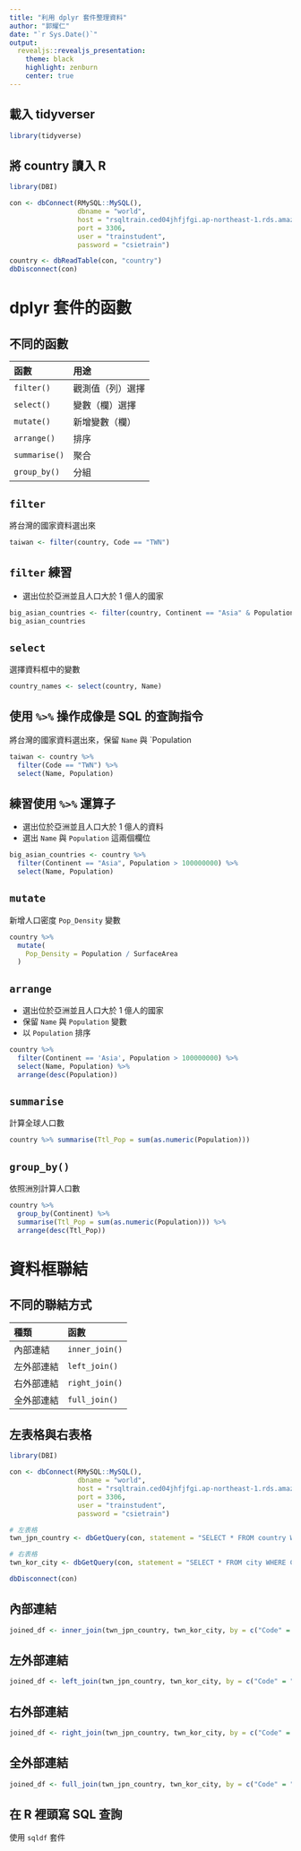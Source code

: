 ```yaml
---
title: "利用 dplyr 套件整理資料"
author: "郭耀仁"
date: "`r Sys.Date()`"
output: 
  revealjs::revealjs_presentation:
    theme: black
    highlight: zenburn
    center: true
---
```


## 載入 tidyverser

```r
library(tidyverse)
```

## 將 country 讀入 R

```r
library(DBI)

con <- dbConnect(RMySQL::MySQL(), 
                 dbname = "world",
                 host = "rsqltrain.ced04jhfjfgi.ap-northeast-1.rds.amazonaws.com",
                 port = 3306,
                 user = "trainstudent",
                 password = "csietrain")

country <- dbReadTable(con, "country")
dbDisconnect(con)
```

# dplyr 套件的函數

## 不同的函數

|函數|用途|
|:----|:----|
|`filter()`|觀測值（列）選擇|
|`select()`|變數（欄）選擇|
|`mutate()`|新增變數（欄）|
|`arrange()`|排序|
|`summarise()`|聚合|
|`group_by()`|分組|

## `filter`

將台灣的國家資料選出來

```r
taiwan <- filter(country, Code == "TWN")
```

## `filter` 練習

- 選出位於亞洲並且人口大於 1 億人的國家

```r
big_asian_countries <- filter(country, Continent == "Asia" & Population > 100000000)
big_asian_countries
```

## `select`

選擇資料框中的變數

```r
country_names <- select(country, Name)
```

## 使用 `%>%` 操作成像是 SQL 的查詢指令

將台灣的國家資料選出來，保留 `Name` 與 `Population

```r
taiwan <- country %>%
  filter(Code == "TWN") %>%
  select(Name, Population)
```

## 練習使用 `%>%` 運算子

- 選出位於亞洲並且人口大於 1 億人的資料
- 選出 `Name` 與 `Population` 這兩個欄位

```r
big_asian_countries <- country %>%
  filter(Continent == "Asia", Population > 100000000) %>%
  select(Name, Population)
```

## `mutate`

新增人口密度 `Pop_Density` 變數

```r
country %>%
  mutate(
    Pop_Density = Population / SurfaceArea
  )
```

## `arrange`

- 選出位於亞洲並且人口大於 1 億人的國家
- 保留 `Name` 與 `Population` 變數
- 以 `Population` 排序

```r
country %>%
  filter(Continent == 'Asia', Population > 100000000) %>%
  select(Name, Population) %>%
  arrange(desc(Population))
```

## `summarise`

計算全球人口數

```r
country %>% summarise(Ttl_Pop = sum(as.numeric(Population)))
```

## `group_by()`

依照洲別計算人口數

```r
country %>%
  group_by(Continent) %>%
  summarise(Ttl_Pop = sum(as.numeric(Population))) %>%
  arrange(desc(Ttl_Pop))
```

# 資料框聯結

## 不同的聯結方式

|種類|函數|
|:----|:----|
|內部連結|`inner_join()`|
|左外部連結|`left_join()`|
|右外部連結|`right_join()`|
|全外部連結|`full_join()`|

## 左表格與右表格

```r
library(DBI)

con <- dbConnect(RMySQL::MySQL(), 
                 dbname = "world",
                 host = "rsqltrain.ced04jhfjfgi.ap-northeast-1.rds.amazonaws.com",
                 port = 3306,
                 user = "trainstudent",
                 password = "csietrain")

# 左表格 
twn_jpn_country <- dbGetQuery(con, statement = "SELECT * FROM country WHERE Code in ('TWN', 'JPN')")

# 右表格
twn_kor_city <- dbGetQuery(con, statement = "SELECT * FROM city WHERE CountryCode in ('TWN', 'KOR')")

dbDisconnect(con)
```

## 內部連結

```r
joined_df <- inner_join(twn_jpn_country, twn_kor_city, by = c("Code" = "CountryCode"))
```

## 左外部連結

```r
joined_df <- left_join(twn_jpn_country, twn_kor_city, by = c("Code" = "CountryCode"))
```

## 右外部連結

```r
joined_df <- right_join(twn_jpn_country, twn_kor_city, by = c("Code" = "CountryCode"))
```

## 全外部連結

```r
joined_df <- full_join(twn_jpn_country, twn_kor_city, by = c("Code" = "CountryCode"))
```

## 在 R 裡頭寫 SQL 查詢

使用 `sqldf` 套件